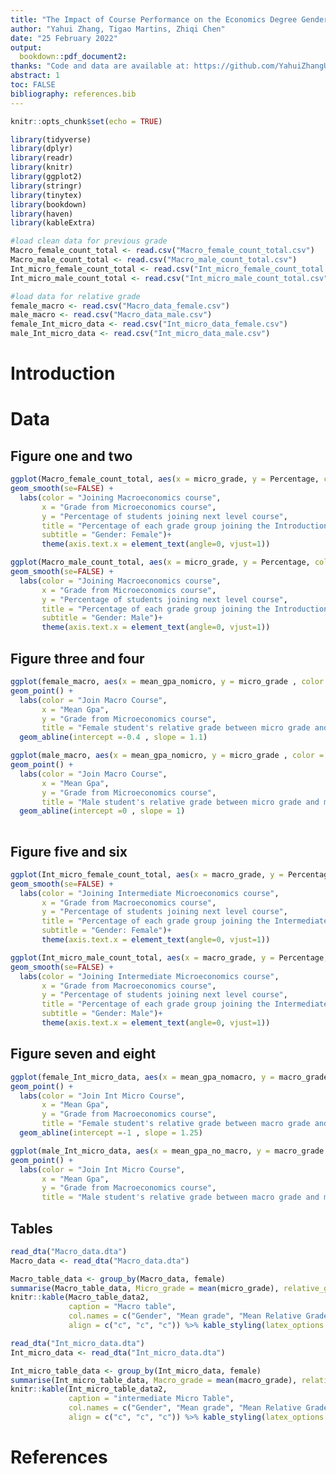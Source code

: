 ---
title: "The Impact of Course Performance on the Economics Degree Gender Gap"
author: "Yahui Zhang, Tigao Martins, Zhiqi Chen"
date: "25 February 2022"
output:
  bookdown::pdf_document2:
thanks: "Code and data are available at: https://github.com/YahuiZhangUofT/Gender-Gap-In-Undergraduate-Economics-Course-Persistence"
abstract: 1
toc: FALSE
bibliography: references.bib
---


```{r setup, include=FALSE}
knitr::opts_chunk$set(echo = TRUE)

library(tidyverse)
library(dplyr)
library(readr)
library(knitr)
library(ggplot2)
library(stringr)
library(tinytex)
library(bookdown)
library(haven)
library(kableExtra)

```


```{r load data, include=FALSE}
#load clean data for previous grade
Macro_female_count_total <- read.csv("Macro_female_count_total.csv")
Macro_male_count_total <- read.csv("Macro_male_count_total.csv")
Int_micro_female_count_total <- read.csv("Int_micro_female_count_total.csv")
Int_micro_male_count_total <- read.csv("Int_micro_male_count_total.csv")

#load data for relative grade
female_macro <- read.csv("Macro_data_female.csv")
male_macro <- read.csv("Macro_data_male.csv")
female_Int_micro_data <- read.csv("Int_micro_data_female.csv")
male_Int_micro_data <- read.csv("Int_micro_data_male.csv")

```

# Introduction



# Data


## Figure one and two
```{r F Macro, fig.cap="Percentage of female students joining the Introduction to Macroeconomics course by Microeconomics course grade",fig.height=4.5, echo=FALSE, warning=FALSE, message=FALSE}

ggplot(Macro_female_count_total, aes(x = micro_grade, y = Percentage, color = macro_econ == 1)) +
geom_smooth(se=FALSE) +
  labs(color = "Joining Macroeconomics course",
       x = "Grade from Microeconomics course",
       y = "Percentage of students joining next level course",
       title = "Percentage of each grade group joining the Introduction to Macroeconomics course",
       subtitle = "Gender: Female")+
       theme(axis.text.x = element_text(angle=0, vjust=1))

```

```{r M Macro, fig.cap="Percentage of Male students joining the Introduction to Macroeconomics course by Microeconomics course grade",fig.height=4.5, echo=FALSE, warning=FALSE, message=FALSE}

ggplot(Macro_male_count_total, aes(x = micro_grade, y = Percentage, color = macro_econ == 1)) +
geom_smooth(se=FALSE) +
  labs(color = "Joining Macroeconomics course",
       x = "Grade from Microeconomics course",
       y = "Percentage of students joining next level course",
       title = "Percentage of each grade group joining the Introduction to Macroeconomics course",
       subtitle = "Gender: Male")+
       theme(axis.text.x = element_text(angle=0, vjust=1))

```


## Figure three and four
```{r F RR Marco, fig.cap="Female students' Microeconomics grade vs their Mean Gpa", fig.height=4, echo=FALSE, warning=FALSE, message=FALSE}

ggplot(female_macro, aes(x = mean_gpa_nomicro, y = micro_grade , color = macro_econ == 1)) +
geom_point() +
  labs(color = "Join Macro Course",
       x = "Mean Gpa",
       y = "Grade from Microeconomics course",
       title = "Female student's relative grade between micro grade and mean gpa")+
  geom_abline(intercept =-0.4 , slope = 1.1)
```


```{r M RR Marco, fig.cap="Male students' Microeconomics grade vs their Mean Gpa", fig.height=4, echo=FALSE, warning=FALSE, message=FALSE}

ggplot(male_macro, aes(x = mean_gpa_nomicro, y = micro_grade , color = macro_econ == 1)) +
geom_point() +
  labs(color = "Join Macro Course",
       x = "Mean Gpa",
       y = "Grade from Microeconomics course",
       title = "Male student's relative grade between micro grade and mean gpa")+
  geom_abline(intercept =0 , slope = 1)
       
```



## Figure five and six
```{r F Int, fig.cap="Percentage of female students joining the Intermediate Microeconomics course by Macroeconomics course grade",fig.height=4.5, echo=FALSE, warning=FALSE, message=FALSE}

ggplot(Int_micro_female_count_total, aes(x = macro_grade, y = Percentage, color = int_micro == 1)) +
geom_smooth(se=FALSE) +
  labs(color = "Joining Intermediate Microeconomics course",
       x = "Grade from Macroeconomics course",
       y = "Percentage of students joining next level course",
       title = "Percentage of each grade group joining the Intermediate Microeconomics course",
       subtitle = "Gender: Female")+
       theme(axis.text.x = element_text(angle=0, vjust=1))

```


```{r M Int, fig.cap="Percentage of male students joining the Intermediate Microeconomics course by Macroeconomics course grade",fig.height=4.5, echo=FALSE, warning=FALSE, message=FALSE}

ggplot(Int_micro_male_count_total, aes(x = macro_grade, y = Percentage, color = int_micro == 1)) +
geom_smooth(se=FALSE) +
  labs(color = "Joining Intermediate Microeconomics course",
       x = "Grade from Macroeconomics course",
       y = "Percentage of students joining next level course",
       title = "Percentage of each grade group joining the Intermediate Microeconomics course",
       subtitle = "Gender: Male")+
       theme(axis.text.x = element_text(angle=0, vjust=1))
```


## Figure seven and eight
```{r F RR Int, fig.cap="Female students' Macroeconomics grade vs their Mean Gpa", fig.height=4, echo=FALSE, warning=FALSE, message=FALSE}


ggplot(female_Int_micro_data, aes(x = mean_gpa_nomacro, y = macro_grade , color = int_micro == 1)) +
geom_point() +
  labs(color = "Join Int Micro Course",
       x = "Mean Gpa",
       y = "Grade from Macroeconomics course",
       title = "Female student's relative grade between macro grade and mean gpa")+
  geom_abline(intercept =-1 , slope = 1.25)

```

```{r M RR Int, fig.cap="Male students' Macroeconomics grade vs their Mean Gpa",fig.height=4, echo=FALSE, warning=FALSE, message=FALSE}

ggplot(male_Int_micro_data, aes(x = mean_gpa_no_macro, y = macro_grade , color = int_micro == 1)) +
geom_point() +
  labs(color = "Join Int Micro Course",
       x = "Mean Gpa",
       y = "Grade from Macroeconomics course",
       title = "Male student's relative grade between macro grade and mean gpa") + geom_abline(intercept =-0.4 , slope = 1.1)

```


## Tables
```{r tab 1, fig.cap="Data in Mean - Introduction to Macroeconomics Course", echo=FALSE}
read_dta("Macro_data.dta")
Macro_data <- read_dta("Macro_data.dta")

Macro_table_data <- group_by(Macro_data, female)
summarise(Macro_table_data, Micro_grade = mean(micro_grade), relative_grade = mean(micro_relative_grade) ) %>% mutate_if(is.numeric, round, digits = 2) -> Macro_table_data2
knitr::kable(Macro_table_data2, 
             caption = "Macro table",
             col.names = c("Gender", "Mean grade", "Mean Relative Grade"),
             align = c("c", "c", "c")) %>% kable_styling(latex_options = "HOLD_position") %>% add_footnote("0 = Male, 1 = Female", notation="symbol")

```


```{r tab 2, fig.cap="Data in Mean - Intermediate Microeconomics Course", echo=FALSE}
read_dta("Int_micro_data.dta")
Int_micro_data <- read_dta("Int_micro_data.dta")

Int_micro_table_data <- group_by(Int_micro_data, female)
summarise(Int_micro_table_data, Macro_grade = mean(macro_grade), relative_grade = mean(macro_relative_grade) ) %>% mutate_if(is.numeric, round, digits = 2) -> Int_micro_table_data2
knitr::kable(Int_micro_table_data2, 
             caption = "intermediate Micro Table",
             col.names = c("Gender", "Mean grade", "Mean Relative Grade"),
             align = c("c", "c", "c")) %>% kable_styling(latex_options = "HOLD_position") %>% add_footnote("0 = Male, 1 = Female", notation="symbol")
```


# References
